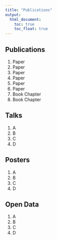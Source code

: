 ```yaml
---
title: "Publications"
output:
  html_document:
    toc: true
    toc_float: true
---
```



## Publications 

  1. Paper
  1. Paper
  1. Paper
  1. Paper
  1. Paper
  1. Paper
  1. Book Chapter
  1. Book Chapter

## Talks

  1. A
  1. B
  1. C
  1. D

## Posters

  1. A
  1. B
  1. C
  1. D

## Open Data

  1. A
  1. B
  1. C
  1. D
    
